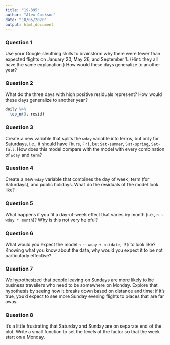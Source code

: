 ```yaml
---
title: "19-395"
author: "Alex Cookson"
date: "18/05/2020"
output: html_document
---
```


### Question 1

Use your Google sleuthing skills to brainstorm why there were fewer than expected flights on January 20, May 26, and September 1. (Hint: they all have the same explanation.) How would these days generalize to another year?


### Question 2

What do the three days with high positive residuals represent? How would these days generalize to another year?

```r
daily %>%
  top_n(3, resid)
```


### Question 3

Create a new variable that splits the `wday` variable into terms, but only for Saturdays, i.e., it should have `Thurs`, `Fri`, but `Sat-summer`, `Sat-spring`, `Sat-fall`. How does this model compare with the model with every combination of `wday` and `term`?


### Question 4

Create a new `wday` variable that combines the day of week, term (for Saturdays), and public holidays. What do the residuals of the model look like?


### Question 5

What happens if you fit a day-of-week effect that varies by month (i.e., `n ~ wday * month`)? Why is this not very helpful?


### Question 6

What would you expect the model `n ~ wday + ns(date, 5)` to look like? Knowing what you know about the data, why would you expect it to be not particularly effective?


### Question 7

We hypothesized that people leaving on Sundays are more likely to be business travellers who need to be somewhere on Monday. Explore that hypothesis by seeing how it breaks down based on distance and time: if it's true, you'd expect to see more Sunday evening flights to places that are far away.


### Question 8

It's a little frustrating that Saturday and Sunday are on separate end of the plot. Write a small function to set the levels of the factor so that the week start on a Monday.
